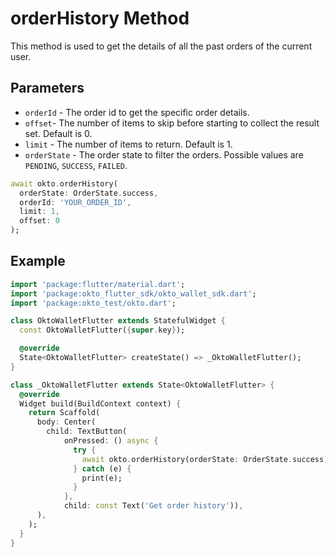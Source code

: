 # orderHistory Method

This method is used to get the details of all the past orders of the current user.

## Parameters

- `orderId` - The order id to get the specific order details.
- `offset`- The number of items to skip before starting to collect the result set. Default is 0.
- `limit` - The number of items to return. Default is 1.
- `orderState` - The order state to filter the orders. Possible values are `PENDING`, `SUCCESS`, `FAILED`.

```dart copy
await okto.orderHistory(
  orderState: OrderState.success,
  orderId: 'YOUR_ORDER_ID',
  limit: 1,
  offset: 0
);
```



## Example
```dart copy
import 'package:flutter/material.dart';
import 'package:okto_flutter_sdk/okto_wallet_sdk.dart';
import 'package:okto_test/okto.dart';

class OktoWalletFlutter extends StatefulWidget {
  const OktoWalletFlutter({super.key});

  @override
  State<OktoWalletFlutter> createState() => _OktoWalletFlutter();
}

class _OktoWalletFlutter extends State<OktoWalletFlutter> {
  @override
  Widget build(BuildContext context) {
    return Scaffold(
      body: Center(
        child: TextButton(
            onPressed: () async {
              try {
                await okto.orderHistory(orderState: OrderState.success);
              } catch (e) {
                print(e);
              }
            },
            child: const Text('Get order history')),
      ),
    );
  }
}

````
